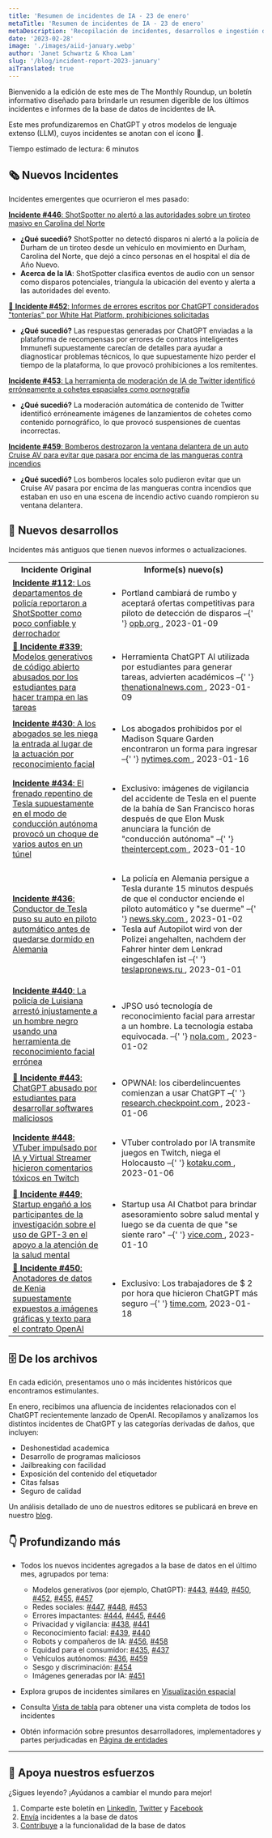 ```yaml
---
title: 'Resumen de incidentes de IA - 23 de enero'
metaTitle: 'Resumen de incidentes de IA - 23 de enero'
metaDescription: 'Recopilación de incidentes, desarrollos e ingestión de IA en enero de 2023, que proporciona un resumen digerible de los últimos incidentes e informes de AIID.'
date: '2023-02-28'
image: './images/aiid-january.webp'
author: 'Janet Schwartz & Khoa Lam'
slug: '/blog/incident-report-2023-january'
aiTranslated: true
---
```


Bienvenido a la edición de este mes de The Monthly Roundup, un boletín informativo diseñado para brindarle un resumen digerible de los últimos incidentes e informes de la base de datos de incidentes de IA.

Este mes profundizaremos en ChatGPT y otros modelos de lenguaje extenso (LLM), cuyos incidentes se anotan con el ícono 💬.

Tiempo estimado de lectura: 6 minutos

## 🗞️ Nuevos Incidentes

Incidentes emergentes que ocurrieron el mes pasado:

[**Incidente #446**: ShotSpotter no alertó a las autoridades sobre un tiroteo masivo en Carolina del Norte](/cite/446)

- **¿Qué sucedió?** ShotSpotter no detectó disparos ni alertó a la policía de Durham de un tiroteo desde un vehículo en movimiento en Durham, Carolina del Norte, que dejó a cinco personas en el hospital el día de Año Nuevo.
- **Acerca de la IA**: ShotSpotter clasifica eventos de audio con un sensor como disparos potenciales, triangula la ubicación del evento y alerta a las autoridades del evento.

[💬 **Incidente #452**: Informes de errores escritos por ChatGPT considerados "tonterías" por White Hat Platform, prohibiciones solicitadas](/cite/452)

- **¿Qué sucedió?** Las respuestas generadas por ChatGPT enviadas a la plataforma de recompensas por errores de contratos inteligentes Immunefi supuestamente carecían de detalles para ayudar a diagnosticar problemas técnicos, lo que supuestamente hizo perder el tiempo de la plataforma, lo que provocó prohibiciones a los remitentes.

[**Incidente #453**: La herramienta de moderación de IA de Twitter identificó erróneamente a cohetes espaciales como pornografía](/cite/453)

- **¿Qué sucedió?** La moderación automática de contenido de Twitter identificó erróneamente imágenes de lanzamientos de cohetes como contenido pornográfico, lo que provocó suspensiones de cuentas incorrectas.

[**Incidente #459**: Bomberos destrozaron la ventana delantera de un auto Cruise AV para evitar que pasara por encima de las mangueras contra incendios](/cite/459)

- **¿Qué sucedió?** Los bomberos locales solo pudieron evitar que un Cruise AV pasara por encima de las mangueras contra incendios que estaban en uso en una escena de incendio activo cuando rompieron su ventana delantera.

## 📎 Nuevos desarrollos

Incidentes más antiguos que tienen nuevos informes o actualizaciones.

<table>
  <tbody>
    <tr>
      <th align="center">Incidente Original</th>
      <th align="center">Informe(s) nuevo(s)</th>
    </tr>
    <tr>
      <td className="align-top border-1 border-gray-200 px-4 py-2">
        <a href="/cite/112">
          <strong>Incidente #112</strong>: Los departamentos de policía reportaron a ShotSpotter
          como poco confiable y derrochador
        </a>
      </td>
      <td className="align-top border-1 border-gray-200 px-4 py-2">
        <ul>
          <li>
            Portland cambiará de rumbo y aceptará ofertas competitivas para piloto de detección de
            disparos –{' '}
            <a href="https://www.opb.org/article/2023/01/09/portland-oregon-gun-violence-shooting-detection-vendor-techonology-shotspotter/">
              opb.org
            </a>
            , 2023-01-09
          </li>
        </ul>
      </td>
    </tr>
    <tr>
      <td className="align-top border-1 border-gray-200 px-4 py-2">
        <a href="/cite/339">
          <strong>💬 Incidente #339</strong>: Modelos generativos de código abierto abusados ​​por
          los estudiantes para hacer trampa en las tareas
        </a>
      </td>
      <td className="align-top border-1 border-gray-200 px-4 py-2">
        <ul>
          <li>
            Herramienta ChatGPT AI utilizada por estudiantes para generar tareas, advierten
            académicos –{' '}
            <a href="https://www.thenationalnews.com/uae/2023/01/09/chatgpt-ai-tool-used-by-students-to-generate-assignments-academics-warn/">
              thenationalnews.com
            </a>
            , 2023-01-09
          </li>
        </ul>
      </td>
    </tr>
    <tr>
      <td className="align-top border-1 border-gray-200 px-4 py-2">
        <a href="/cite/430">
          <strong>Incidente #430</strong>: A los abogados se les niega la entrada al lugar de la
          actuación por reconocimiento facial
        </a>
      </td>
      <td className="align-top border-1 border-gray-200 px-4 py-2">
        <ul>
          <li>
            Los abogados prohibidos por el Madison Square Garden encontraron un forma para ingresar
            –{' '}
            <a href="https://www.nytimes.com/2023/01/16/technology/madison-square-garden-ban-lawyers.html">
              nytimes.com
            </a>
            , 2023-01-16
          </li>
        </ul>
      </td>
    </tr>
    <tr>
      <td className="align-top border-1 border-gray-200 px-4 py-2">
        <a href="/cite/434">
          <strong>Incidente #434</strong>: El frenado repentino de Tesla supuestamente en el modo de
          conducción autónoma provocó un choque de varios autos en un túnel
        </a>
      </td>
      <td className="align-top border-1 border-gray-200 px-4 py-2">
        <ul>
          <li>
            Exclusivo: imágenes de vigilancia del accidente de Tesla en el puente de la bahía de San
            Francisco horas después de que Elon Musk anunciara la función de "conducción autónoma" –{' '}
            <a href="https://theintercept.com/2023/01/10/tesla-crash-footage-autopilot/">
              theintercept.com
            </a>
            , 2023-01-10
          </li>
        </ul>
      </td>
    </tr>
    <tr>
      <td className="align-top border-1 border-gray-200 px-4 py-2">
        <a href="/cite/436">
          <strong>Incidente #436</strong>: Conductor de Tesla puso su auto en piloto automático
          antes de quedarse dormido en Alemania
        </a>
      </td>
      <td className="align-top border-1 border-gray-200 px-4 py-2">
        <ul>
          <li>
            La policía en Alemania persigue a Tesla durante 15 minutos después de que el conductor
            enciende el piloto automático y "se duerme" –{' '}
            <a href="https://news.sky.com/story/police-in-germany-chase-tesla-for-15-minutes-after-driver-turns-on-autopilot-and-goes-to-sleep-12778306">
              news.sky.com
            </a>
            , 2023-01-02
          </li>
          <li>
            Tesla auf Autopilot wird von der Polizei angehalten, nachdem der Fahrer hinter dem
            Lenkrad eingeschlafen ist –{' '}
            <a href="https://teslapronews.ru/de/tesla-auf-autopilot-wird-von-der-polizei-angehalten-nachdem-der-fahrer-hinter-dem-lenkrad-eingeschlafen-ist/">
              teslapronews.ru
            </a>
            , 2023-01-01
          </li>
        </ul>
      </td>
    </tr>
    <tr>
      <td className="align-top border-1 border-gray-200 px-4 py-2">
        <a href="/cite/440">
          <strong>Incidente #440</strong>: La policía de Luisiana arrestó injustamente a un hombre
          negro usando una herramienta de reconocimiento facial errónea
        </a>
      </td>
      <td className="align-top border-1 border-gray-200 px-4 py-2">
        <ul>
          <li>
            JPSO usó tecnología de reconocimiento facial para arrestar a un hombre. La tecnología
            estaba equivocada. –{' '}
            <a href="https://www.nola.com/news/crime_police/jpso-used-facial-recognition-to-arrest-a-man-it-was-wrong/article_0818361a-8886-11ed-8119-93b98ecccc8d.html">
              nola.com
            </a>
            , 2023-01-02
          </li>
        </ul>
      </td>
    </tr>
    <tr>
      <td className="align-top border-1 border-gray-200 px-4 py-2">
        <a href="/cite/443">
          <strong>💬 Incidente #443</strong>: ChatGPT abusado por estudiantes para desarrollar
          softwares maliciosos
        </a>
      </td>
      <td className="align-top border-1 border-gray-200 px-4 py-2">
        <ul>
          <li>
            OPWNAI: los ciberdelincuentes comienzan a usar ChatGPT –{' '}
            <a href="https://research.checkpoint.com/2023/opwnai-cybercriminals-starting-to-use-chatgpt/">
              research.checkpoint.com
            </a>
            , 2023-01-06
          </li>
        </ul>
      </td>
    </tr>
    <tr>
      <td className="align-top border-1 border-gray-200 px-4 py-2">
        <a href="/cite/448">
          <strong>Incidente #448</strong>: VTuber impulsado por IA y Virtual Streamer hicieron
          comentarios tóxicos en Twitch
        </a>
      </td>
      <td className="align-top border-1 border-gray-200 px-4 py-2">
        <ul>
          <li>
            VTuber controlado por IA transmite juegos en Twitch, niega el Holocausto –{' '}
            <a href="https://kotaku.com/vtuber-twitch-holocaust-denial-minecraft-ai-chatgpt-1849960527">
              kotaku.com
            </a>
            , 2023-01-06
          </li>
        </ul>
      </td>
    </tr>
    <tr>
      <td className="align-top border-1 border-gray-200 px-4 py-2">
        <a href="/cite/449">
          <strong>💬 Incidente #449</strong>: Startup engañó a los participantes de la investigación
          sobre el uso de GPT-3 en el apoyo a la atención de la salud mental
        </a>
      </td>
      <td className="align-top border-1 border-gray-200 px-4 py-2">
        <ul>
          <li>
            Startup usa AI Chatbot para brindar asesoramiento sobre salud mental y luego se da
            cuenta de que "se siente raro" –{' '}
            <a href="https://www.vice.com/en/article/4ax9yw/startup-uses-ai-chatbot-to-provide-mental-health-counseling-and-then-realizes-it-feels-weird">
              vice.com
            </a>
            , 2023-01-10
          </li>
        </ul>
      </td>
    </tr>
    <tr>
      <td className="align-top border-1 border-gray-200 px-4 py-2">
        <a href="/cite/450">
          <strong>💬 Incidente #450</strong>: Anotadores de datos de Kenia supuestamente expuestos a
          imágenes gráficas y texto para el contrato OpenAI
        </a>
      </td>
      <td className="align-top border-1 border-gray-200 px-4 py-2">
        <ul>
          <li>
            Exclusivo: Los trabajadores de $ 2 por hora que hicieron ChatGPT más seguro –{' '}
            <a href="https://time.com/6247678/openai-chatgpt-kenya-workers/">time.com</a>,
            2023-01-18
          </li>
        </ul>
      </td>
    </tr>
  </tbody>
</table>

## 🗄 De los archivos

En cada edición, presentamos uno o más incidentes históricos que encontramos estimulantes.

En enero, recibimos una afluencia de incidentes relacionados con el ChatGPT recientemente lanzado de OpenAI. Recopilamos y analizamos los distintos incidentes de ChatGPT y las categorías derivadas de daños, que incluyen:

- Deshonestidad academica
- Desarrollo de programas maliciosos
- Jailbreaking con facilidad
- Exposición del contenido del etiquetador
- Citas falsas
- Seguro de calidad

Un análisis detallado de uno de nuestros editores se publicará en breve en nuestro [blog](/blog/).

## 👇 Profundizando más

- Todos los nuevos incidentes agregados a la base de datos en el último mes, agrupados por tema:

  - Modelos generativos (por ejemplo, ChatGPT): [#443](/cite/443), [#449](/cite/449), [#450](/cite/450), [#452](/cite/452), [#455](/cite/455), [#457](/cite/457)
  - Redes sociales: [#447](/cite/447), [#448](/cite/448), [#453](/cite/453)
  - Errores impactantes: [#444](/cite/444), [#445](/cite/445), [#446](/cite/446)
  - Privacidad y vigilancia: [#438](/cite/438), [#441](/cite/441)
  - Reconocimiento facial: [#439](/cite/439), [#440](/cite/440)
  - Robots y compañeros de IA: [#456](/cite/456), [#458](/cite/458)
  - Equidad para el consumidor: [#435](/cite/435), [#437](/cite/437)
  - Vehículos autónomos: [#436](/cite/436), [#459](/cite/459)
  - Sesgo y discriminación: [#454](/cite/454)
  - Imágenes generadas por IA: [#451](/cite/451)

- Explora grupos de incidentes similares en [Visualización espacial](/summaries/spatial)
- Consulta [Vista de tabla](/apps/incidents) para obtener una vista completa de todos los incidentes
- Obtén información sobre presuntos desarrolladores, implementadores y partes perjudicadas en [Página de entidades](/entidades)

---

## 🦾 Apoya nuestros esfuerzos

¿Sigues leyendo? ¡Ayúdanos a cambiar el mundo para mejor!

1. Comparte este boletín en [LinkedIn](https://www.linkedin.com/company/responsible-ai-collaborative), [Twitter](https://twitter.com/IncidentsDB) y [Facebook](https://www.facebook.com/IncidentsDB)
2. [Envía](/apps/submit) incidentes a la base de datos
3. [Contribuye](https://github.com/responsible-ai-collaborative/aiid) a la funcionalidad de la base de datos
